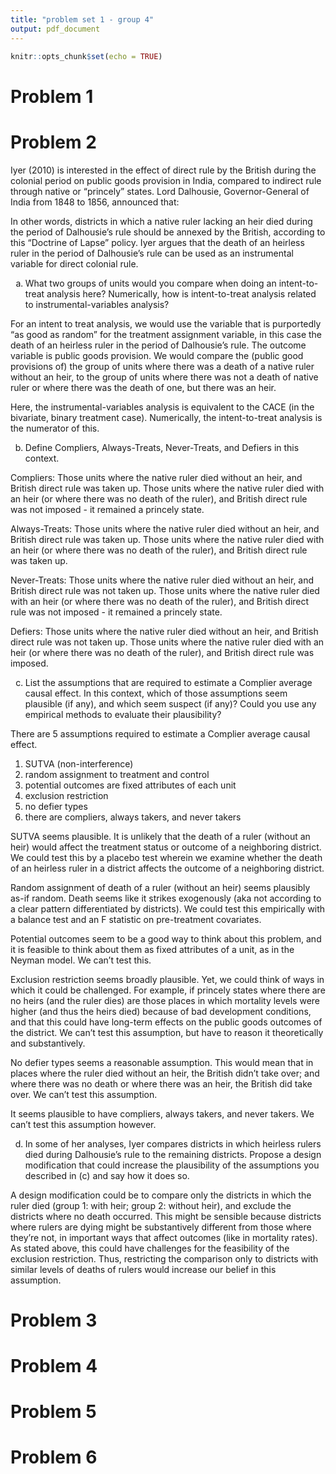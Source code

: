 ```yaml
---
title: "problem set 1 - group 4"
output: pdf_document
---
```


```r
knitr::opts_chunk$set(echo = TRUE)
```

# Problem 1

# Problem 2
Iyer (2010) is interested in the effect of direct rule by the British during the colonial period on public goods provision in India, compared to indirect rule through native or "princely" states. Lord Dalhousie, Governor-General of India from 1848 to 1856, announced that: 

\textit{On all occasions where heirs natural shall fail, the territory should be made to lapse and adoption should not be permitted, excepting in those cases in which some strong political reason may render it expedient to depart from this general rule.}

In other words, districts in which a native ruler lacking an heir died during the period of Dalhousie’s rule should be annexed by the British, according to this “Doctrine of Lapse” policy. Iyer argues that the death of an heirless ruler in the period of Dalhousie’s rule can be used as an instrumental variable for direct colonial rule.

(a) What two groups of units would you compare when doing an intent-to-treat analysis here? Numerically, how is intent-to-treat analysis related to instrumental-variables analysis?

For an intent to treat analysis, we would use the variable that is purportedly "as good as random" for the treatment assignment variable, in this case the death of an heirless ruler in the period of Dalhousie's rule. The outcome variable is public goods provision. We would compare the (public good provisions of) the group of units where there was a death of a native ruler without an heir, to the group of units where there was not a death of native ruler or where there was the death of one, but there was an heir.

Here, the instrumental-variables analysis is equivalent to the CACE (in the bivariate, binary treatment case). Numerically, the intent-to-treat analysis is the numerator of this.

(b) Define Compliers, Always-Treats, Never-Treats, and Defiers in this context.

Compliers: Those units where the native ruler died without an heir, and British direct rule was taken up. Those units where the native ruler died with an heir (or where there was no death of the ruler), and British direct rule was not imposed - it remained a princely state.

Always-Treats: Those units where the native ruler died without an heir, and British direct rule was taken up. Those units where the native ruler died with an heir (or where there was no death of the ruler), and British direct rule was taken up.

Never-Treats: Those units where the native ruler died without an heir, and British direct rule was not taken up. Those units where the native ruler died with an heir (or where there was no death of the ruler), and British direct rule was not imposed - it remained a princely state.

Defiers: Those units where the native ruler died without an heir, and British direct rule was not taken up. Those units where the native ruler died with an heir (or where there was no death of the ruler), and British direct rule was imposed.

(c) List the assumptions that are required to estimate a Complier average causal effect.
In this context, which of those assumptions seem plausible (if any), and which seem
suspect (if any)? Could you use any empirical methods to evaluate their plausibility?

There are 5 assumptions required to estimate a Complier average causal effect.

1. SUTVA (non-interference) 
2. random assignment to treatment and control 
3. potential outcomes are fixed attributes of each unit
4. exclusion restriction 
5. no defier types 
6. there are compliers, always takers, and never takers

SUTVA seems plausible. It is unlikely that the death of a ruler (without an heir) would affect the treatment status or outcome of a neighboring district. We could test this by a placebo test wherein we examine whether the death of an heirless ruler in a district affects the outcome of a neighboring district. 

Random assignment of death of a ruler (without an heir) seems plausibly as-if random. Death seems like it strikes exogenously (aka not according to a clear pattern differentiated by districts). We could test this empirically with a balance test and an F statistic on pre-treatment covariates.

Potential outcomes seem to be a good way to think about this problem, and it is feasible to think about them as fixed attributes of a unit, as in the Neyman model. We can't test this. 

Exclusion restriction seems broadly plausible. Yet, we could think of ways in which it could be challenged. For example, if princely states where there are no heirs (and the ruler dies) are those places in which mortality levels were higher (and thus the heirs died) because of bad development conditions, and that this could have long-term effects on the public goods outcomes of the district. We can't test this assumption, but have to reason it theoretically and substantively.

No defier types seems a reasonable assumption. This would mean that in places where the ruler died without an heir, the British didn't take over; and where there was no death or where there was an heir, the British did take over. We can't test this assumption. 

It seems plausible to have compliers, always takers, and never takers. We can't test this assumption however. 

(d) In some of her analyses, Iyer compares districts in which heirless rulers died during Dalhousie’s rule to the remaining districts. Propose a design modification that could
increase the plausibility of the assumptions you described in (c) and say how it does so.

A design modification could be to compare only the districts in which the ruler died (group 1: with heir; group 2: without heir), and exclude the districts where no death occurred. This might be sensible because districts where rulers are dying might be substantively different from those where they're not, in important ways that affect outcomes (like in mortality rates). As stated above, this could have challenges for the feasibility of the exclusion restriction. Thus, restricting the comparison only to districts with similar levels of deaths of rulers would increase our belief in this assumption.

# Problem 3

# Problem 4

# Problem 5

# Problem 6


